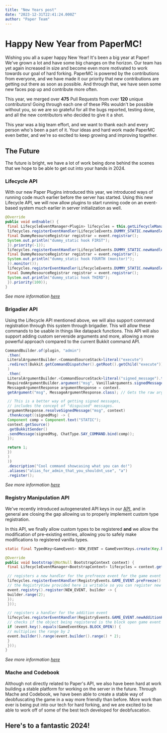 ```yaml
---
title: "New Years post"
date: "2023-12-31T22:41:24.000Z"
author: "Paper Team"
---
```


# Happy New Year from PaperMC!

Wishing you all a super happy New Year!
It's been a big year at Paper! We've grown a lot and have some big changes on the horizon. Our team has yet again increased in size and become even more motivated to work towards our goal of hard forking. PaperMC is powered by the contributions from everyone, and we have made it our priority that new contributions are getting out there as soon as possible. And through that, we have seen some new faces pop up and contribute more often.

This year, we merged over **475** Pull Requests from over **120** unique contributors!
Going through each one of these PRs wouldn't be possible without you, so we are so grateful for all the bugs reported, testing done, and all the new contributors who decided to give it a shot.

This year was a big team effort, and we want to thank each and every person who's been a part of it. Your ideas and hard work made PaperMC even better, and we're so excited to keep growing and improving together.

## The Future

The future is bright, we have a lot of work being done behind the scenes that we hope to be able to get out into your hands in 2024.

### Lifecycle API

With our new Paper Plugins introduced this year, we introduced ways of running code much earlier before the server has started.
Using this new Lifecycle API, we will now allow plugins to start running code on an event-based system much earlier in server initialization as well.

```java
@Override
public void onEnable() {
 final LifecycleEventManager<Plugin> lifecycles = this.getLifecycleManager();
 lifecycles.registerEventHandler(LifecycleEvents.DUMMY_STATIC.newHandler(event -> {
 final DummyResourceRegistrar registrar = event.registrar();
 System.out.println("dummy_static hook FIRST");
 }).priority(-1));
 lifecycles.registerEventHandler(LifecycleEvents.DUMMY_STATIC.newHandler(event -> {
 final DummyResourceRegistrar registrar = event.registrar();
 System.out.println("dummy_static hook FOURTH (monitor)");
 }).monitor());
 lifecycles.registerEventHandler(LifecycleEvents.DUMMY_STATIC.newHandler(event -> {
 final DummyResourceRegistrar registrar = event.registrar();
 System.out.println("dummy_static hook THIRD");
 }).priority(100));
}
```

_See more information [here](https://gist.github.com/Machine-Maker/8e3fc6063c98e81cae7cee1ac230936f)_

### Brigadier API

Using the Lifecycle API mentioned above, we will also support command registration through this system through brigadier. This will allow these commands to be usable in things like datapack functions.
This API will also support adding custom serverside arguments and more, allowing a more powerful approach compared to the current Bukkit command API.

```java
CommandBuilder.of(plugin, "admin")
 .then(
 LiteralArgumentBuilder.<CommandSourceStack>literal("execute")
 .redirect(Bukkit.getCommandDispatcher().getRoot().getChild("execute"))
 )
 .then(
 LiteralArgumentBuilder.<CommandSourceStack>literal("signed_message").then(
 RequiredArgumentBuilder.argument("msg", VanillaArguments.signedMessage()).executes((context) -> {
 MessageArgumentResponse argumentResponse = context.
 getArgument("msg", MessageArgumentResponse.class); // Gets the raw argument.

 // This is a better way of getting signed messages,
 // includes the concept of "disguised" messages.
 argumentResponse.resolveSignedMessage("msg", context)
 .thenAccept((signedMsg) -> {
 Component comp = Component.text("STATIC");
 context.getSource()
 .getBukkitSender()
 .sendMessage(signedMsg, ChatType.SAY_COMMAND.bind(comp));
 });

 return 1;
 })
 )
 ))
 .description("Cool command showcasing what you can do!")
 .aliases("alias_for_admin_that_you_shouldnt_use", "a")
 .register();
```

_See more information [here](https://github.com/PaperMC/Paper/pull/8235)_

### Registry Manipulation API

We've recently introduced autogenerated API keys in our [API](https://jd.papermc.io/paper/1.20/io/papermc/paper/registry/keys/package-summary.html), and in general are closing the gap allowing us to properly implement custom type registration.

In this API, we finally allow custom types to be registered **and** we allow the modification of pre-existing entries, allowing you to safely make modifications to registered vanilla types.

```java
static final TypedKey<GameEvent> NEW_EVENT = GameEventKeys.create(Key.key("machine_maker", "best_event"));

@Override
public void bootstrap(@NotNull BootstrapContext context) {
 final LifecycleEventManager<BootstrapContext> lifecycles = context.getLifecycleManager();

 // registers a new handler for the prefreeze event for the game event registry
 lifecycles.registerEventHandler(RegistryEvents.GAME_EVENT.preFreeze().newHandler(event -> {
 // the RegistryView provided here is writable so you can register new objects
 event.registry().register(NEW_EVENT, builder -> {
 builder.range(2);
 });
 }));

 // registers a handler for the addition event
 lifecycles.registerEventHandler(RegistryEvents.GAME_EVENT.newAdditionHandler(event -> {
 // checks if the object being registered is the block open game event
 if (event.key().equals(GameEventKeys.BLOCK_OPEN)) {
 // multiplies the range by 2
 event.builder().range(event.builder().range() * 2);
 }
 }));
}
```

_See more information [here](https://gist.github.com/Machine-Maker/2901c790219862ef1ad6070b8872a889)_

### Mache and Codebook

Although not directly related to Paper's API, we also have been hard at work building a stable platform for working on the server in the future. Through Mache and Codebook, we have been able to create a stable way of deobfuscating the game in a way more friendly than before.
More work than ever is being put into our tech for hard forking, and we are excited to be able to work off of some of the best tech developed for deobfuscation.

## Here's to a fantastic 2024!
